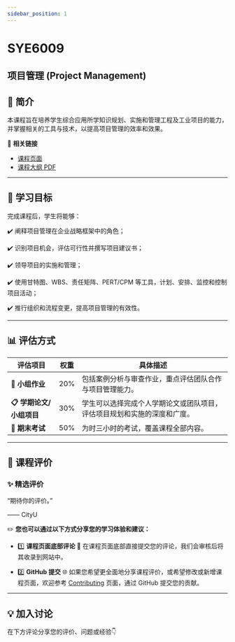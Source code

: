 ```yaml
---
sidebar_position: 1
---
```


# SYE6009
## 项目管理 (Project Management)

## **📘 简介**
本课程旨在培养学生综合应用所学知识规划、实施和管理工程及工业项目的能力，并掌握相关的工具与技术，以提高项目管理的效率和效果。

🔗 **相关链接**
- [课程页面](https://www.cityu.edu.hk/catalogue/pg/202425/course/SYE6009.htm)
- [课程大纲 PDF](https://www.cityu.edu.hk/catalogue/pg/202425/course/SYE6009.pdf)

---

## **🎯 学习目标**

完成课程后，学生将能够：

✔️ 阐释项目管理在企业战略框架中的角色；

✔️ 识别项目机会，评估可行性并撰写项目建议书；

✔️ 领导项目的实施和管理；

✔️ 使用甘特图、WBS、责任矩阵、PERT/CPM 等工具，计划、安排、监控和控制项目活动；

✔️ 推行组织和流程变更，提高项目管理的有效性。

---

## **📊 评估方式**

| **评估项目**           | **权重** | **具体描述**                                                                                       |
|-----------------------|---------|---------------------------------------------------------------------------------------------------|
| **📂 小组作业**         | 20%      | 包括案例分析与审查作业，重点评估团队合作与项目管理能力。                                               |
| **📋 学期论文/小组项目** | 30%      | 学生可以选择完成个人学期论文或团队项目，评估项目规划和实施的深度和广度。                                     |
| **📝 期末考试**         | 50%      | 为时三小时的考试，覆盖课程全部内容。                                                                |

---

## **💬 课程评价**

### ✨ **精选评价**
<div className={commentStyles.commentBox}>
    <p className={commentStyles.commentText}>
        “期待你的评价。”
    </p>
    <p className={commentStyles.commentAuthor}>—— CityU</p>
</div>

✏️ **您也可以通过以下方式分享您的学习体验和建议：**

- 1️⃣ **课程页面底部评论**
💬 在课程页面底部直接提交您的评论，我们会审核后将其收录到网站中。

- 2️⃣ **GitHub 提交**
🌐 如果您希望更全面地分享课程评价，或希望修改或新增课程页面，欢迎参考 [Contributing](https://penjc.github.io/CityU/contributing) 页面，通过 GitHub 提交您的贡献。

---

## **💡 加入讨论**

在下方评论分享您的评价、问题或经验👇
<Utterances />